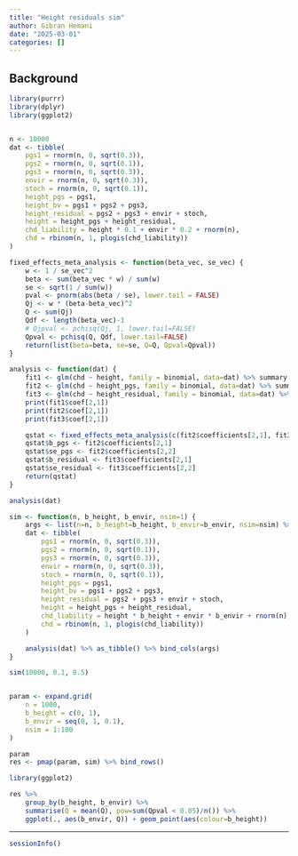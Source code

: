 ```yaml
---
title: "Height residuals sim"
author: Gibran Hemani
date: "2025-03-01"
categories: []
---
```


## Background

```r
library(purrr)
library(dplyr)
library(ggplot2)


n <- 10000
dat <- tibble(
    pgs1 = rnorm(n, 0, sqrt(0.3)),
    pgs2 = rnorm(n, 0, sqrt(0.1)),
    pgs3 = rnorm(n, 0, sqrt(0.3)),
    envir = rnorm(n, 0, sqrt(0.3)),
    stoch = rnorm(n, 0, sqrt(0.1)),
    height_pgs = pgs1,
    height_bv = pgs1 + pgs2 + pgs3,
    height_residual = pgs2 + pgs3 + envir + stoch,
    height = height_pgs + height_residual,
    chd_liability = height * 0.1 + envir * 0.2 + rnorm(n),
    chd = rbinom(n, 1, plogis(chd_liability))
)

fixed_effects_meta_analysis <- function(beta_vec, se_vec) {
    w <- 1 / se_vec^2
    beta <- sum(beta_vec * w) / sum(w)
    se <- sqrt(1 / sum(w))
    pval <- pnorm(abs(beta / se), lower.tail = FALSE)
    Qj <- w * (beta-beta_vec)^2
    Q <- sum(Qj)
    Qdf <- length(beta_vec)-1
    # Qjpval <- pchisq(Qj, 1, lower.tail=FALSE)
    Qpval <- pchisq(Q, Qdf, lower.tail=FALSE)
    return(list(beta=beta, se=se, Q=Q, Qpval=Qpval))
}

analysis <- function(dat) {
    fit1 <- glm(chd ~ height, family = binomial, data=dat) %>% summary
    fit2 <- glm(chd ~ height_pgs, family = binomial, data=dat) %>% summary
    fit3 <- glm(chd ~ height_residual, family = binomial, data=dat) %>% summary
    print(fit1$coef[2,1])
    print(fit2$coef[2,1])
    print(fit3$coef[2,1])

    qstat <- fixed_effects_meta_analysis(c(fit2$coefficients[2,1], fit3$coefficients[2,1]), c(fit2$coefficients[2,2], fit3$coefficients[2,2]))
    qstat$b_pgs <- fit2$coefficients[2,1]
    qstat$se_pgs <- fit2$coefficients[2,2]
    qstat$b_residual <- fit3$coefficients[2,1]
    qstat$se_residual <- fit3$coefficients[2,2]
    return(qstat)
}

analysis(dat)

sim <- function(n, b_height, b_envir, nsim=1) {
    args <- list(n=n, b_height=b_height, b_envir=b_envir, nsim=nsim) %>% as_tibble()
    dat <- tibble(
        pgs1 = rnorm(n, 0, sqrt(0.3)),
        pgs2 = rnorm(n, 0, sqrt(0.1)),
        pgs3 = rnorm(n, 0, sqrt(0.3)),
        envir = rnorm(n, 0, sqrt(0.3)),
        stoch = rnorm(n, 0, sqrt(0.1)),
        height_pgs = pgs1,
        height_bv = pgs1 + pgs2 + pgs3,
        height_residual = pgs2 + pgs3 + envir + stoch,
        height = height_pgs + height_residual,
        chd_liability = height * b_height + envir * b_envir + rnorm(n),
        chd = rbinom(n, 1, plogis(chd_liability))
    )

    analysis(dat) %>% as_tibble() %>% bind_cols(args)
}

sim(10000, 0.1, 0.5)


param <- expand.grid(
    n = 1000,
    b_height = c(0, 1),
    b_envir = seq(0, 1, 0.1),
    nsim = 1:100
)

param 
res <- pmap(param, sim) %>% bind_rows()

library(ggplot2)

res %>% 
    group_by(b_height, b_envir) %>% 
    summarise(Q = mean(Q), pow=sum(Qpval < 0.05)/n()) %>%
    ggplot(., aes(b_envir, Q)) + geom_point(aes(colour=b_height))

```


---

```r
sessionInfo()
```
